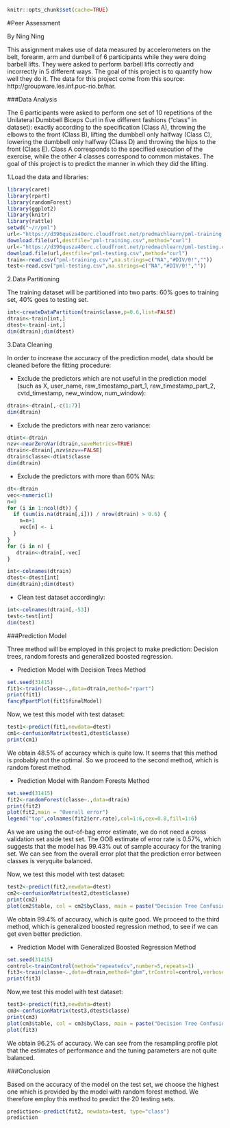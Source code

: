 ```r
knitr::opts_chunk$set(cache=TRUE)
```


#Peer Assessment


By Ning Ning

This assignment makes use of data measured by accelerometers on the belt, forearm, 
arm and dumbell of 6 participants while they were doing barbell lifts. They were asked to perform
barbell lifts correctly and incorrectly in 5 different ways. The goal of this project is to quantify how well they do it. 
The data for this project come from this source: http://groupware.les.inf.puc-rio.br/har. 

###Data Analysis

The 6 participants were asked to perform one set of 10 repetitions of the Unilateral Dumbbell Biceps Curl in five different fashions ("class" in dataset): exactly according to the specification (Class A), throwing the elbows to the front (Class B), lifting the dumbbell only halfway (Class C), lowering the dumbbell only halfway (Class D) and throwing the hips to the front (Class E). Class A corresponds to the specified execution of the exercise, while the other 4 classes correspond to common mistakes. The goal of this project is to predict the manner in which they did the lifting.

1.Load the data and libraries:

```r
library(caret)
library(rpart)
library(randomForest)
library(ggplot2)
library(knitr)
library(rattle)
setwd("~/r/pml")
url<-"https://d396qusza40orc.cloudfront.net/predmachlearn/pml-training.csv"
download.file(url,destfile="pml-training.csv",method="curl")
url<-"https://d396qusza40orc.cloudfront.net/predmachlearn/pml-testing.csv"
download.file(url,destfile="pml-testing.csv",method="curl")
train<-read.csv("pml-training.csv",na.strings=c("NA","#DIV/0!",""))
test<-read.csv("pml-testing.csv",na.strings=c("NA","#DIV/0!",""))
```

2.Data Partitioning

The training dataset will be partitioned into two parts: 60% goes to training set, 40% goes to testing set.

```r
int<-createDataPartition(train$classe,p=0.6,list=FALSE)
dtrain<-train[int,]
dtest<-train[-int,]
dim(dtrain);dim(dtest)
```

3.Data Cleaning

In order to increase the accuracy of the prediction model, data should be cleaned before the fitting procedure: 

+ Exclude the predictors which are not useful in the prediction model (such as X, user_name, raw_timestamp_part_1, raw_timestamp_part_2, cvtd_timestamp, new_window, num_window):

```r
dtrain<-dtrain[,-c(1:7)]
dim(dtrain)
```

+ Exclude the predictors with near zero variance:

```r
dtint<-dtrain
nzv<-nearZeroVar(dtrain,saveMetrics=TRUE)
dtrain<-dtrain[,nzv$nzv==FALSE]
dtrain$classe<-dtint$classe
dim(dtrain)
```

+ Exclude the predictors with more than 60% NAs:

```r
dt<-dtrain
vec<-numeric(1)
n=0
for (i in 1:ncol(dt)) {
  if (sum(is.na(dtrain[,i])) / nrow(dtrain) > 0.6) {
    n=n+1
    vec[n] <- i
  }
}
for (i in n) {
   dtrain<-dtrain[,-vec]
}

int<-colnames(dtrain)
dtest<-dtest[int]
dim(dtrain);dim(dtest)
```

+ Clean test dataset accordingly:

```r
int<-colnames(dtrain[,-53])
test<-test[int]
dim(test)
```

###Prediction Model

Three method will be employed in this project to make prediction: Decision trees, random forests and generalized boosted regression.

+ Prediction Model with Decision Trees Method

```r
set.seed(31415)
fit1<-train(classe~.,data=dtrain,method="rpart")
print(fit1)
fancyRpartPlot(fit1$finalModel)
```

Now, we test this model with test dataset:

```r
test1<-predict(fit1,newdata=dtest)
cm1<-confusionMatrix(test1,dtest$classe)
print(cm1)
```

We obtain 48.5% of accuracy which is quite low. It seems that this method is probably not the optimal. So we proceed to the second method, which is random forest method. 


+ Prediction Model with Random Forests Method

```r
set.seed(31415)
fit2<-randomForest(classe~.,data=dtrain)
print(fit2)
plot(fit2,main = "Overall error")
legend("top",colnames(fit2$err.rate),col=1:6,cex=0.8,fill=1:6)
```

As we are using the out-of-bag error estimate, we do not need a cross validation set aside test set. The OOB estimate of error rate is 0.57%, which suggests that the model has 99.43% out of sample accuracy for the traning set. We can see from the overall error plot that the prediction error between classes is veryquite balanced.

Now, we test this model with test dataset:

```r
test2<-predict(fit2,newdata=dtest)
cm2<-confusionMatrix(test2,dtest$classe)
print(cm2)
plot(cm2$table, col = cm2$byClass, main = paste("Decision Tree Confusion Matrix: Accuracy =", round(cm2$overall['Accuracy'],3)))
```

We obtain 99.4% of accuracy, which is quite good. We proceed to the third method, which is generalized boosted regression method, to see if we can get even better prediction. 

+ Prediction Model with Generalized Boosted Regression Method

```r
set.seed(31415)
control<-trainControl(method="repeatedcv",number=5,repeats=1)
fit3<-train(classe~.,data=dtrain,method="gbm",trControl=control,verbose=FALSE)
print(fit3)
```

Now,we test this model with test dataset:

```r
test3<-predict(fit3,newdata=dtest)
cm3<-confusionMatrix(test3,dtest$classe)
print(cm3)
plot(cm3$table, col = cm3$byClass, main = paste("Decision Tree Confusion Matrix: Accuracy =", round(cm3$overall['Accuracy'],3)))
plot(fit3)
```

We obtain 96.2% of accuracy. We can see from the resampling profile plot that the estimates of performance and the tuning parameters are not quite balanced. 

###Conclusion

Based on the accuracy of the model on the test set, we choose the highest one which is provided by the model with random forest method. We therefore employ this method to predict the 20 testing sets.

```r
prediction<-predict(fit2, newdata=test, type="class")
prediction
```